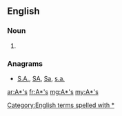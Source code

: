 {{also|Appendix:Variations of "as"}}
==English==

===Noun===
{{head|en|head=[[A]][[*]][['s]]}}

# {{plural of|A*}}

===Anagrams===
* [[S.A.#English|S.A.]], [[SA#English|SA]], [[Sa#English|Sa]], [[s.a.#English|s.a.]]

[[Category:English terms spelled with *]]

[[ar:A*'s]]
[[fr:A*'s]]
[[mg:A*'s]]
[[my:A*'s]]